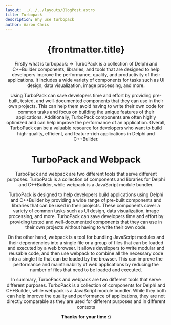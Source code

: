 ```yaml
---
layout: ../../../layouts/BlogPost.astro
title: Turbopack
description: Why use turbopack
author: Aaron Chris
---
```


<Header />

# {frontmatter.title}

Firstly what is turbopack: =>
TurboPack is a collection of Delphi and C++Builder components, libraries, and tools that are designed to help developers improve the performance, quality, and productivity of their applications. It includes a wide variety of components for tasks such as UI design, data visualization, image processing, and more.

 Using TurboPack can save developers time and effort by providing pre-built, tested, and well-documented components that they can use in their own projects. This can help them avoid having to write their own code for common tasks and focus on building the unique features of their applications. Additionally, TurboPack components are often highly optimized and can help improve the performance of an application. Overall, TurboPack can be a valuable resource for developers who want to build high-quality, efficient, and feature-rich applications in Delphi and C++Builder.

# TurboPack and Webpack 

TurboPack and webpack are two different tools that serve different purposes. TurboPack is a collection of components and libraries for Delphi and C++Builder, while webpack is a JavaScript module bundler.

TurboPack is designed to help developers build applications using Delphi and C++Builder by providing a wide range of pre-built components and libraries that can be used in their projects. These components cover a variety of common tasks such as UI design, data visualization, image processing, and more. TurboPack can save developers time and effort by providing tested and well-documented components that they can use in their own projects without having to write their own code.

On the other hand, webpack is a tool for bundling JavaScript modules and their dependencies into a single file or a group of files that can be loaded and executed by a web browser. It allows developers to write modular and reusable code, and then use webpack to combine all the necessary code into a single file that can be loaded by the browser. This can improve the performance and maintainability of web applications by reducing the number of files that need to be loaded and executed.

In summary, TurboPack and webpack are two different tools that serve different purposes. TurboPack is a collection of components for Delphi and C++Builder, while webpack is a JavaScript module bundler. While they both can help improve the quality and performance of applications, they are not directly comparable as they are used for different purposes and in different contexts


**Thanks for your time :)**
<High />